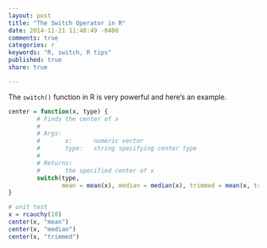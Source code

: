```yaml
---
layout: post
title: "The Switch Operator in R"
date: 2014-11-21 11:48:49 -0400
comments: true
categories: r
keywords: "R, switch, R tips"
published: true
share: true

---
```


The `switch()` function in R is very powerful and here's an example.

```r
center = function(x, type) {
        # Finds the center of x
        #
        # Args:
        #       x:      numeric vector
        #       type:   string specifying center type
        # 
        # Returns:
        #       the specified center of x
        switch(type,
               mean = mean(x), median = median(x), trimmed = mean(x, trim=0.1))
}

# unit test
x = rcauchy(10)
center(x, "mean")
center(x, "median")
center(x, "trimmed")
```

